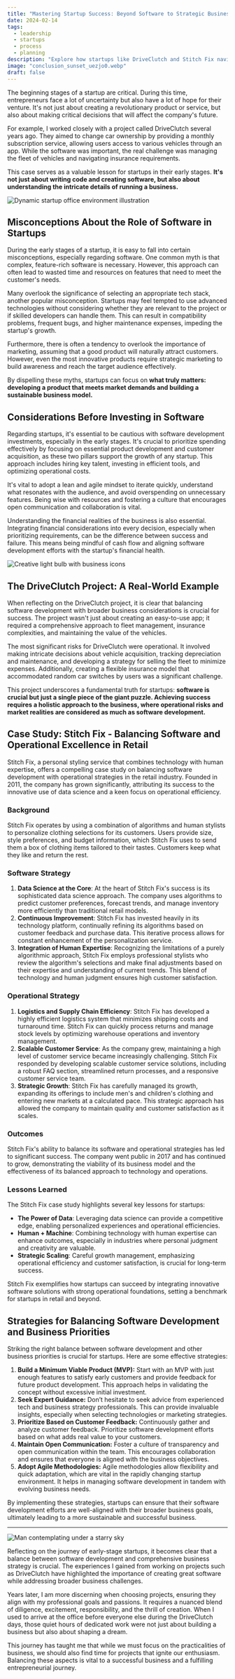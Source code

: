 ```yaml
---
title: "Mastering Startup Success: Beyond Software to Strategic Business Decisions"
date: 2024-02-14
tags:
  - leadership
  - startups
  - process
  - planning
description: "Explore how startups like DriveClutch and Stitch Fix navigate beyond software, integrating strategic business decisions for success. Uncover the balance betw..."
image: "conclusion_sunset_uezjo0.webp"
draft: false
---
```








The beginning stages of a startup are critical. During this time, entrepreneurs
face a lot of uncertainty but also have a lot of hope for their venture. It's
not just about creating a revolutionary product or service, but also about
making critical decisions that will affect the company's future.

For example, I worked closely with a project called DriveClutch several years
ago. They aimed to change car ownership by providing a monthly subscription
service, allowing users access to various vehicles through an app. While the
software was important, the real challenge was managing the fleet of vehicles
and navigating insurance requirements.

This case serves as a valuable lesson for startups in their early stages. **It's
not just about writing code and creating software, but also about understanding
the intricate details of running a business.**

![Dynamic startup office environment illustration](startup_team_vpjkif.webp)

## Misconceptions About the Role of Software in Startups

During the early stages of a startup, it is easy to fall into certain
misconceptions, especially regarding software. One common myth is that complex,
feature-rich software is necessary. However, this approach can often lead to
wasted time and resources on features that need to meet the customer's needs.

Many overlook the significance of selecting an appropriate tech stack, another
popular misconception. Startups may feel tempted to use advanced technologies
without considering whether they are relevant to the project or if skilled
developers can handle them. This can result in compatibility problems, frequent
bugs, and higher maintenance expenses, impeding the startup's growth.

Furthermore, there is often a tendency to overlook the importance of marketing,
assuming that a good product will naturally attract customers. However, even the
most innovative products require strategic marketing to build awareness and
reach the target audience effectively.

By dispelling these myths, startups can focus on **what truly matters:
developing a product that meets market demands and building a sustainable
business model.**

## Considerations Before Investing in Software

Regarding startups, it's essential to be cautious with software development
investments, especially in the early stages. It's crucial to prioritize spending
effectively by focusing on essential product development and customer
acquisition, as these two pillars support the growth of any startup. This
approach includes hiring key talent, investing in efficient tools, and
optimizing operational costs.

It's vital to adopt a lean and agile mindset to iterate quickly, understand what
resonates with the audience, and avoid overspending on unnecessary features.
Being wise with resources and fostering a culture that encourages open
communication and collaboration is vital.

Understanding the financial realities of the business is also essential.
Integrating financial considerations into every decision, especially when
prioritizing requirements, can be the difference between success and failure.
This means being mindful of cash flow and aligning software development efforts
with the startup's financial health.

![Creative light bulb with business icons](lightbulb_fl5r9f.webp)

## The DriveClutch Project: A Real-World Example

When reflecting on the DriveClutch project, it is clear that balancing software
development with broader business considerations is crucial for success. The
project wasn't just about creating an easy-to-use app; it required a
comprehensive approach to fleet management, insurance complexities, and
maintaining the value of the vehicles.

The most significant risks for DriveClutch were operational. It involved making
intricate decisions about vehicle acquisition, tracking depreciation and
maintenance, and developing a strategy for selling the fleet to minimize
expenses. Additionally, creating a flexible insurance model that accommodated
random car switches by users was a significant challenge.

This project underscores a fundamental truth for startups: **software is crucial
but just a single piece of the giant puzzle. Achieving success requires a
holistic approach to the business, where operational risks and market realities
are considered as much as software development.**

## Case Study: Stitch Fix - Balancing Software and Operational Excellence in Retail

Stitch Fix, a personal styling service that combines technology with human
expertise, offers a compelling case study on balancing software development with
operational strategies in the retail industry. Founded in 2011, the company has
grown significantly, attributing its success to the innovative use of data
science and a keen focus on operational efficiency.

### Background

Stitch Fix operates by using a combination of algorithms and human stylists to
personalize clothing selections for its customers. Users provide size, style
preferences, and budget information, which Stitch Fix uses to send them a box of
clothing items tailored to their tastes. Customers keep what they like and
return the rest.

### Software Strategy

1. **Data Science at the Core**: At the heart of Stitch Fix's success is its
   sophisticated data science approach. The company uses algorithms to predict
   customer preferences, forecast trends, and manage inventory more efficiently
   than traditional retail models.
2. **Continuous Improvement**: Stitch Fix has invested heavily in its technology
   platform, continually refining its algorithms based on customer feedback and
   purchase data. This iterative process allows for constant enhancement of the
   personalization service.
3. **Integration of Human Expertise**: Recognizing the limitations of a purely
   algorithmic approach, Stitch Fix employs professional stylists who review the
   algorithm's selections and make final adjustments based on their expertise
   and understanding of current trends. This blend of technology and human
   judgment ensures high customer satisfaction.

### Operational Strategy

1. **Logistics and Supply Chain Efficiency**: Stitch Fix has developed a highly
   efficient logistics system that minimizes shipping costs and turnaround time.
   Stitch Fix can quickly process returns and manage stock levels by optimizing
   warehouse operations and inventory management.
2. **Scalable Customer Service**: As the company grew, maintaining a high level
   of customer service became increasingly challenging. Stitch Fix responded by
   developing scalable customer service solutions, including a robust FAQ
   section, streamlined return processes, and a responsive customer service
   team.
3. **Strategic Growth**: Stitch Fix has carefully managed its growth, expanding
   its offerings to include men's and children's clothing and entering new
   markets at a calculated pace. This strategic approach has allowed the company
   to maintain quality and customer satisfaction as it scales.

### Outcomes

Stitch Fix's ability to balance its software and operational strategies has led
to significant success. The company went public in 2017 and has continued to
grow, demonstrating the viability of its business model and the effectiveness of
its balanced approach to technology and operations.

### Lessons Learned

The Stitch Fix case study highlights several key lessons for startups:

- **The Power of Data**: Leveraging data science can provide a competitive edge,
  enabling personalized experiences and operational efficiencies.
- **Human + Machine**: Combining technology with human expertise can enhance
  outcomes, especially in industries where personal judgment and creativity are
  valuable.
- **Strategic Scaling**: Careful growth management, emphasizing operational
  efficiency and customer satisfaction, is crucial for long-term success.

Stitch Fix exemplifies how startups can succeed by integrating innovative
software solutions with strong operational foundations, setting a benchmark for
startups in retail and beyond.

## Strategies for Balancing Software Development and Business Priorities

Striking the right balance between software development and other business
priorities is crucial for startups. Here are some effective strategies:

1. **Build a Minimum Viable Product (MVP):** Start with an MVP with just enough
   features to satisfy early customers and provide feedback for future product
   development. This approach helps in validating the concept without excessive
   initial investment.
2. **Seek Expert Guidance:** Don’t hesitate to seek advice from experienced tech
   and business strategy professionals. This can provide invaluable insights,
   especially when selecting technologies or marketing strategies.
3. **Prioritize Based on Customer Feedback:** Continuously gather and analyze
   customer feedback. Prioritize software development efforts based on what adds
   real value to your customers.
4. **Maintain Open Communication:** Foster a culture of transparency and open
   communication within the team. This encourages collaboration and ensures that
   everyone is aligned with the business objectives.
5. **Adopt Agile Methodologies:** Agile methodologies allow flexibility and
   quick adaptation, which are vital in the rapidly changing startup
   environment. It helps in managing software development in tandem with
   evolving business needs.

By implementing these strategies, startups can ensure that their software
development efforts are well-aligned with their broader business goals,
ultimately leading to a more sustainable and successful business.

---

![Man contemplating under a starry sky](conclusion_sunset_uezjo0.webp)

Reflecting on the journey of early-stage startups, it becomes clear that a
balance between software development and comprehensive business strategy is
crucial. The experiences I gained from working on projects such as DriveClutch
have highlighted the importance of creating great software while addressing
broader business challenges.

Years later, I am more discerning when choosing projects, ensuring they align
with my professional goals and passions. It requires a nuanced blend of
diligence, excitement, responsibility, and the thrill of creation. When I used
to arrive at the office before everyone else during the DriveClutch days, those
quiet hours of dedicated work were not just about building a business but also
about shaping a dream.

This journey has taught me that while we must focus on the practicalities of
business, we should also find time for projects that ignite our enthusiasm.
Balancing these aspects is vital to a successful business and a fulfilling
entrepreneurial journey.
